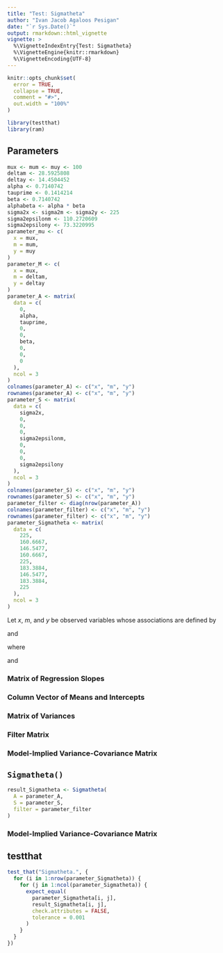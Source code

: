 ```yaml
---
title: "Test: Sigmatheta"
author: "Ivan Jacob Agaloos Pesigan"
date: "`r Sys.Date()`"
output: rmarkdown::html_vignette
vignette: >
  %\VignetteIndexEntry{Test: Sigmatheta}
  %\VignetteEngine{knitr::rmarkdown}
  %\VignetteEncoding{UTF-8}
---
```



```r
knitr::opts_chunk$set(
  error = TRUE,
  collapse = TRUE,
  comment = "#>",
  out.width = "100%"
)
```




```r
library(testthat)
library(ram)
```


## Parameters


```r
mux <- mum <- muy <- 100
deltam <- 28.5925808
deltay <- 14.4504452
alpha <- 0.7140742
tauprime <- 0.1414214
beta <- 0.7140742
alphabeta <- alpha * beta
sigma2x <- sigma2m <- sigma2y <- 225
sigma2epsilonm <- 110.2720609
sigma2epsilony <- 73.3220995
parameter_mu <- c(
  x = mux,
  m = mum,
  y = muy
)
parameter_M <- c(
  x = mux,
  m = deltam,
  y = deltay
)
parameter_A <- matrix(
  data = c(
    0,
    alpha,
    tauprime,
    0,
    0,
    beta,
    0,
    0,
    0
  ),
  ncol = 3
)
colnames(parameter_A) <- c("x", "m", "y")
rownames(parameter_A) <- c("x", "m", "y")
parameter_S <- matrix(
  data = c(
    sigma2x,
    0,
    0,
    0,
    sigma2epsilonm,
    0,
    0,
    0,
    sigma2epsilony
  ),
  ncol = 3
)
colnames(parameter_S) <- c("x", "m", "y")
rownames(parameter_S) <- c("x", "m", "y")
parameter_filter <- diag(nrow(parameter_A))
colnames(parameter_filter) <- c("x", "m", "y")
rownames(parameter_filter) <- c("x", "m", "y")
parameter_Sigmatheta <- matrix(
  data = c(
    225,
    160.6667,
    146.5477,
    160.6667,
    225,
    183.3884,
    146.5477,
    183.3884,
    225
  ),
  ncol = 3
)
```


Let $x$, $m$, and $y$ be observed variables
whose associations are defined by

\begin{equation}
  y = `r deltay` + `r tauprime` \cdot x + `r beta` \cdot m + \varepsilon_y
\end{equation}

and

\begin{equation}
  m = `r deltam` + `r alpha` \cdot x + \varepsilon_m
\end{equation}

where

\begin{equation}
  x \sim \mathcal{N} \left( `r mux`, `r sigma2x` \right) ,
\end{equation}

\begin{equation}
  \varepsilon_y \sim \mathcal{N} \left( 0, \sigma_{\varepsilon_{y}}^{2} = `r sigma2epsilony` \right) ,
\end{equation}

and

\begin{equation}
  \varepsilon_m \sim \mathcal{N} \left( 0, \sigma_{\varepsilon_{m}}^{2} = `r sigma2epsilonm` \right) .
\end{equation}

### Matrix of Regression Slopes

\begin{equation}
  \mathbf{A}
  =
  \begin{bmatrix}
    `r parameter_A[1, 1]` & `r parameter_A[1, 2]` & `r parameter_A[1, 3]` \\
    `r parameter_A[2, 1]` & `r parameter_A[2, 2]` & `r parameter_A[2, 3]` \\
    `r parameter_A[3, 1]` & `r parameter_A[3, 2]` & `r parameter_A[3, 3]`
  \end{bmatrix}
\end{equation}

### Column Vector of Means and Intercepts

\begin{equation}
  \mathbf{M}
  =
  \begin{bmatrix}
    `r parameter_M[1]` \\
    `r parameter_M[2]` \\
    `r parameter_M[3]`
  \end{bmatrix}
\end{equation}

### Matrix of Variances

\begin{equation}
  \mathbf{S}
  =
  \begin{bmatrix}
    `r parameter_S[1, 1]` & `r parameter_S[1, 2]` & `r parameter_S[1, 3]` \\
    `r parameter_S[2, 1]` & `r parameter_S[2, 2]` & `r parameter_S[2, 3]` \\
    `r parameter_S[3, 1]` & `r parameter_S[3, 2]` & `r parameter_S[3, 3]`
  \end{bmatrix}
\end{equation}

### Filter Matrix

\begin{equation}
  \mathbf{F}
  =
  \begin{bmatrix}
    `r parameter_filter[1, 1]` & `r parameter_filter[1, 2]` & `r parameter_filter[1, 3]` \\
    `r parameter_filter[2, 1]` & `r parameter_filter[2, 2]` & `r parameter_filter[2, 3]` \\
    `r parameter_filter[3, 1]` & `r parameter_filter[3, 2]` & `r parameter_filter[3, 3]`
  \end{bmatrix}
\end{equation}

### Model-Implied Variance-Covariance Matrix

\begin{equation}
  \boldsymbol{\Sigma} \left( \boldsymbol{\theta} \right)
  =
  \begin{bmatrix}
    `r parameter_Sigmatheta[1, 1]` & `r parameter_Sigmatheta[1, 2]` & `r parameter_Sigmatheta[1, 3]` \\
    `r parameter_Sigmatheta[2, 1]` & `r parameter_Sigmatheta[2, 2]` & `r parameter_Sigmatheta[2, 3]` \\
    `r parameter_Sigmatheta[3, 1]` & `r parameter_Sigmatheta[3, 2]` & `r parameter_Sigmatheta[3, 3]`
  \end{bmatrix}
\end{equation}

## `Sigmatheta()`


```r
result_Sigmatheta <- Sigmatheta(
  A = parameter_A,
  S = parameter_S,
  filter = parameter_filter
)
```


### Model-Implied Variance-Covariance Matrix

\begin{equation}
  \boldsymbol{\Sigma} \left( \boldsymbol{\theta} \right)
  =
  \begin{bmatrix}
    `r result_Sigmatheta[1, 1]` & `r result_Sigmatheta[1, 2]` & `r result_Sigmatheta[1, 3]` \\
    `r result_Sigmatheta[2, 1]` & `r result_Sigmatheta[2, 2]` & `r result_Sigmatheta[2, 3]` \\
    `r result_Sigmatheta[3, 1]` & `r result_Sigmatheta[3, 2]` & `r result_Sigmatheta[3, 3]`
  \end{bmatrix}
\end{equation}

## testthat


```r
test_that("Sigmatheta.", {
  for (i in 1:nrow(parameter_Sigmatheta)) {
    for (j in 1:ncol(parameter_Sigmatheta)) {
      expect_equal(
        parameter_Sigmatheta[i, j],
        result_Sigmatheta[i, j],
        check.attributes = FALSE,
        tolerance = 0.001
      )
    }
  }
})
```


